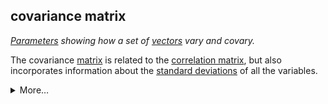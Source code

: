 ## covariance matrix

<dfn>[Parameters](p.html#parameter) showing how a set of [vectors](v.html#vector) vary and covary.</dfn>

The covariance [matrix](m.html#matrix) is related to the [correlation matrix](c.html#correlation-matrix), but also incorporates information about the [standard deviations](s.html#standard-deviation) of all the variables.

<details>
  <summary>More...</summary>

```r
data <- faux::rnorm_multi(
  n = 100,
  mu = 0,
  sd = c(A = 1, B = 2, C = 3),
  r = 0.5,
  empirical = TRUE
)

cor(data) # correlation matrix
cov(data) # covariance matrix
```

The matrix of the products of the standard deviations is called "sigma". If you multiply this by the correlation matrix, you get the covariance matrix.

```r
  # multiply SDs    A    B    C
sigma <- matrix(c(1*1, 1*2, 1*3,  # A
                  2*1, 2*2, 2*3,  # B
                  3*1, 3*2, 3*3), # C
                nrow = 3)
sigma * cor(data)
```

</details>

